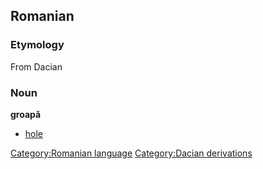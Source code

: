 == Romanian ==
=== Etymology ===
From Dacian

=== Noun ===
'''groapă'''

* [[hole]]

[[Category:Romanian language]]
[[Category:Dacian derivations]]